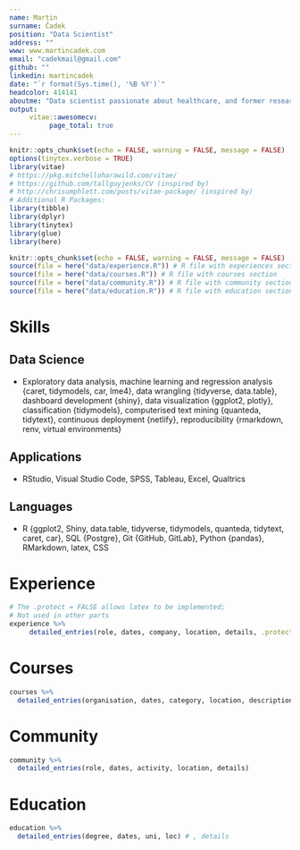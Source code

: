 ```yaml
---
name: Martin
surname: Čadek
position: "Data Scientist"
address: ""
www: www.martincadek.com
email: "cadekmail@gmail.com"
github: ""
linkedin: martincadek
date: "`r format(Sys.time(), '%B %Y')`"
headcolor: 414141
aboutme: "Data scientist passionate about healthcare, and former researcher with doctorate degree (PhD) in psychology which focused on health communication, public health, and obesity interventions. User of data analytics software and programming languages suitable for providing analytical and statistical solutions such as R, Python, and SAS. Advocate of reproducible research with the use of version control (git, docker, makefiles), reproducible reports (shiny, markdown)."
output: 
     vitae::awesomecv:
          page_total: true
---
```



```r
knitr::opts_chunk$set(echo = FALSE, warning = FALSE, message = FALSE)
options(tinytex.verbose = TRUE)
library(vitae) 
# https://pkg.mitchelloharawild.com/vitae/
# https://github.com/tallguyjenks/CV (inspired by)
# http://chrisumphlett.com/posts/vitae-package/ (inspired by)
# Additional R Packages:
library(tibble)
library(dplyr)
library(tinytex)
library(glue)
library(here)
```


```r
knitr::opts_chunk$set(echo = FALSE, warning = FALSE, message = FALSE)
source(file = here("data/experience.R")) # R file with experiences section
source(file = here("data/courses.R")) # R file with courses section
source(file = here("data/community.R")) # R file with community section
source(file = here("data/education.R")) # R file with education section
```

# Skills

## Data Science

-   Exploratory data analysis, machine learning and regression analysis {caret, tidymodels, car, lme4}, data wrangling {tidyverse, data.table}, dashboard development {shiny}, data visualization {ggplot2, plotly}, classification {tidymodels}, computerised text mining {quanteda, tidytext}, continuous deployment {netlify}, reproducibility {rmarkdown, renv, virtual environments}

## Applications

-   RStudio, Visual Studio Code, SPSS, Tableau, Excel, Qualtrics

## Languages

-   R {ggplot2, Shiny, data.table, tidyverse, tidymodels, quanteda, tidytext, caret, car}, SQL {Postgre}, Git {GitHub, GitLab}, Python {pandas}, RMarkdown, latex, CSS

# Experience

```r
# The .protect = FALSE allows latex to be implemented;
# Not used in other parts
experience %>% 
     detailed_entries(role, dates, company, location, details, .protect = FALSE)
```

# Courses

```r
courses %>% 
  detailed_entries(organisation, dates, category, location, description)
```

# Community

```r
community %>%
  detailed_entries(role, dates, activity, location, details)
```

# Education

```r
education %>% 
  detailed_entries(degree, dates, uni, loc) # , details
```
